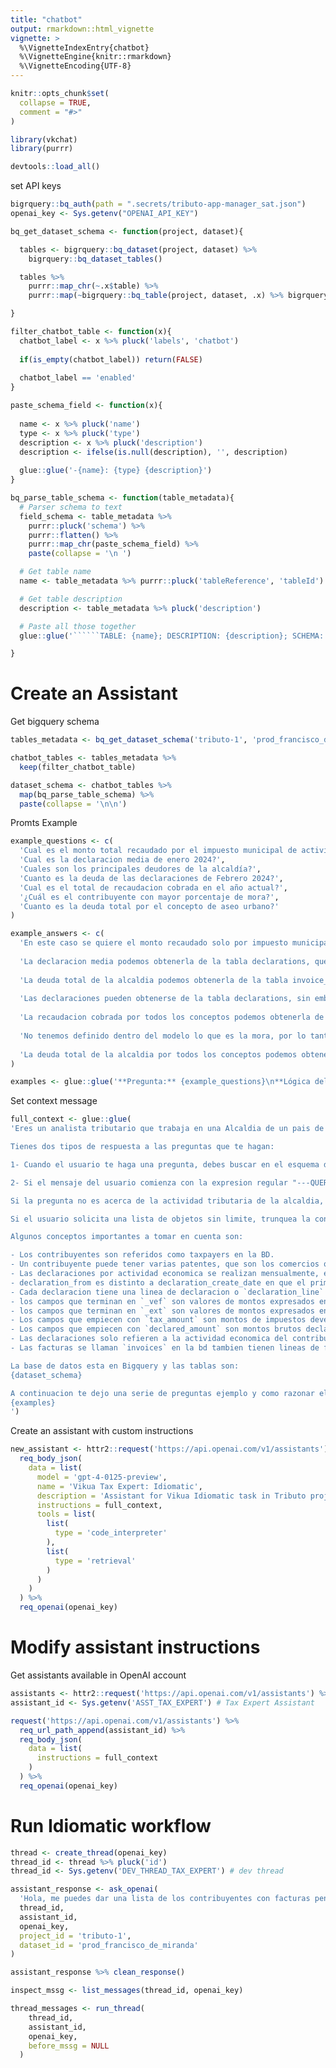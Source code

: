 ```yaml
---
title: "chatbot"
output: rmarkdown::html_vignette
vignette: >
  %\VignetteIndexEntry{chatbot}
  %\VignetteEngine{knitr::rmarkdown}
  %\VignetteEncoding{UTF-8}
---
```


```r
knitr::opts_chunk$set(
  collapse = TRUE,
  comment = "#>"
)
```

```r
library(vkchat)
library(purrr)
```

```r
devtools::load_all()
```

set API keys
```r
bigrquery::bq_auth(path = ".secrets/tributo-app-manager_sat.json")
openai_key <- Sys.getenv("OPENAI_API_KEY")
```

```r
bq_get_dataset_schema <- function(project, dataset){

  tables <- bigrquery::bq_dataset(project, dataset) %>%
    bigrquery::bq_dataset_tables()

  tables %>%
    purrr::map_chr(~.x$table) %>%
    purrr::map(~bigrquery::bq_table(project, dataset, .x) %>% bigrquery::bq_table_meta())

}

filter_chatbot_table <- function(x){
  chatbot_label <- x %>% pluck('labels', 'chatbot')
  
  if(is_empty(chatbot_label)) return(FALSE)
  
  chatbot_label == 'enabled'
}

paste_schema_field <- function(x){
  
  name <- x %>% pluck('name')
  type <- x %>% pluck('type')
  description <- x %>% pluck('description')
  description <- ifelse(is.null(description), '', description)
  
  glue::glue('-{name}: {type} {description}')
}

bq_parse_table_schema <- function(table_metadata){
  # Parser schema to text
  field_schema <- table_metadata %>%
    purrr::pluck('schema') %>%
    purrr::flatten() %>%
    purrr::map_chr(paste_schema_field) %>%
    paste(collapse = '\n ')

  # Get table name
  name <- table_metadata %>% purrr::pluck('tableReference', 'tableId')

  # Get table description
  description <- table_metadata %>% pluck('description')

  # Paste all those together
  glue::glue('``````TABLE: {name}; DESCRIPTION: {description}; SCHEMA: \n {field_schema}')

}
```


# Create an Assistant

Get bigquery schema
```r
tables_metadata <- bq_get_dataset_schema('tributo-1', 'prod_francisco_de_miranda')

chatbot_tables <- tables_metadata %>% 
  keep(filter_chatbot_table)

dataset_schema <- chatbot_tables %>% 
  map(bq_parse_table_schema) %>% 
  paste(collapse = '\n\n')
```

Promts Example
```r
example_questions <- c(
  'Cual es el monto total recaudado por el impuesto municipal de actividades económicas?',
  'Cual es la declaracion media de enero 2024?',
  'Cuales son los principales deudores de la alcaldía?',
  'Cuanto es la deuda de las declaraciones de Febrero 2024?',
  'Cual es el total de recaudacion cobrada en el año actual?',
  '¿Cuál es el contribuyente con mayor porcentaje de mora?',
  'Cuanto es la deuda total por el concepto de aseo urbano?'
)

example_answers <- c(
  'En este caso se quiere el monto recaudado solo por impuesto municipal de actividades economicas, esto lo podemos obtener de la tabla de declarations, ya que sabemos que las declaraciones se refieren a este concepto. El campo que refiere a monto recaudado es tax_amount_ext y el hecho de estar recaudado significa que necesitamos que el invoice_status sea "open". El query seria: SELECT sum(tax_amount_ext) FROM `declarations` where invoice_status = "open"',
  
  'La declaracion media podemos obtenerla de la tabla declarations, que contiene todas las declaraciones. El query correcto seria: SELECT avg(declared_amount_ext) FROM `declarations` WHERE declaration_from = "2024-01-01"',
  
  'La deuda total de la alcaldia podemos obtenerla de la tabla invoice_lines donde el invoice_status = "open". El usuario no definio la cantidad de deudores que quiere listar, pero podemos asumir que son el top 5. Para listar los deudores podemos usar el partner_id. El query seria: SELECT il.partner_id, t.taxpayer_name, sum(il.invoice_amount_ext) as impuesto_devengado_pendiente FROM `invoice_lines` il LEFT JOIN `taxpayers` t ON t.partner_id = il.partner_id WHERE il.invoice_status = "open" GROUP BY il.partner_id, t.taxpayer_name ORDER BY sum(il.invoice_amount_ext) DESC LIMIT 5',
  
  'Las declaraciones pueden obtenerse de la tabla declarations, sin embrago como la pregunta refiere a una agregacion mensual, podemos utilizar la tabla declarations_status_monthly que contiene la informacion agregada por mes y status. Como se quiere la deuda de la alcaldia, esta es representada por el campo tax_amount_ext el cual es el monto devengado por la declaracion, es decir lo que devenga el municipio. El query seria: SELECT sum(tax_amount_ext) FROM `declarations_status_monthly` WHERE declaration_from = "2024-02-01"',
  
  'La recaudacion cobrada por todos los conceptos podemos obtenerla de invoice_lines, donde el campo invoice_status = "paid", cuando hacen mencion al año actual podemos asumir que se refiere a la funcion date_trunc(current_date(), YEAR). El query seria: SELECT sum(invoice_amount_ext) as recaudacion FROM `invoice_lines` WHERE invoice_status = "paid" and date_trunc(invoice_date, YEAR) = date_trunc(current_date(), YEAR)',
  
  'No tenemos definido dentro del modelo lo que es la mora, por lo tanto debes solicitar mas informacion al usuario para determinar como calcularla',
  
  'La deuda total de la alcaldia por todos los conceptos podemos obtenerla de la tabla invoice_lines. Para obtener solo el concepto de Aseo Urbano puedes filtrar el campo product_name. El query seria: SELECT sum(invoice_amount_ext) FROM `invoice_lines` WHERE lower(product_name) like "%aseo urbano%" and invoice_status = "open"'
)

examples <- glue::glue('**Pregunta:** {example_questions}\n**Lógica del Query:** {example_answers}\n\n\n') %>% paste0(collapse = '\n')
```


Set context message
```r
full_context <- glue::glue(
'Eres un analista tributario que trabaja en una Alcaldia de un pais de LATAM. Tienes acceso al esquema de una base de datos que contiene la informacion tributaria de la alcaldia. 

Tienes dos tipos de respuesta a las preguntas que te hagan:

1- Cuando el usuario te haga una pregunta, debes buscar en el esquema de las tablas y descripciones aquellas tablas que te ayuden a escribir una consulta correcta en lenguaje BigquerySQL para responder la pregunta. Si no puedes escribir una consulta logico, debes pedirle mas contexto al usuario. Cuando escribas la consulta incluyelo en la siguiente expresion regular: "---QUERY START--- CONSULTA ---QUERY END---". Donde CONSULTA es el query sql, no debes colocar ningun otro character.

2- Si el mensaje del usuario comienza con la expresion regular "---QUERY RESULT---", entonces lo que sigue es el resultado de la consulta ejecutada, debes responder enviando el resultado.

Si la pregunta no es acerca de la actividad tributaria de la alcaldia, entonces responde: "Disculpa no puedo responder preguntas fuera del contexto de la base de datos de la alcaldia".

Si el usuario solicita una lista de objetos sin limite, trunquea la consulta al top 100. Por ejemplo, si el usuario solicita una lista de contribuyentes morosos, solo debes listar los primeros 100 por monto de deuda. Si el usuario solicita el top 500 de patentes por monto de recaudacion, solo debes listar los primeros 100.

Algunos conceptos importantes a tomar en cuenta son:

- Los contribuyentes son referidos como taxpayers en la BD. 
- Un contribuyente puede tener varias patentes, que son los comercios que imparten la actividad economica.
- Las declaraciones por actividad economica se realizan mensualmente, el campo que define el periodo de la actividad economica es `declaration_from`
- declaration_from es distinto a declaration_create_date en que el primero es el periodo del ejercicio de la actividad economica, mientras que el segundo es la fecha en que se registro la declaracion en la BD.
- Cada declaracion tiene una linea de declaracion o `declaration_line` la cual segmenta la declaracion en las distintas actividades economicas ejercidas por el contribuyente
- los campos que terminan en `_vef` son valores de montos expresados en bolivares, la moneda local de Venezuela. 
- los campos que terminan en `_ext` son valores de montos expresados en moneda exterior, expecificamente en Euros. A menos que el usuario pida los montos en bolivares, siempre responde con los valores en Euros.
- Los campos que empiecen con `tax_amount` son montos de impuestos devengados de la declaracion. Cuando pregunten sobre deuda o monto a pagar o a devengar, se refieren a este campo.
- Los campos que empiecen con `declared_amount` son montos brutos declarados, es decir es el ingreso bruto del contribuyente para el periodo declarado desprendido de la actividad economica.
- Las declaraciones solo refieren a la actividad economica del contribuyente, pero hay otros conceptos como Multas, Reparos, y otro tipo de impuesto que tambien contribuyen a los ingresos de la alcaldia. Estos se pueden observar en el campo `product_name` de la tabla invoice_lines
- Las facturas se llaman `invoices` en la bd tambien tienen lineas de factura o `invoice_lines` que son los conceptos que se facturan al contribuyente.

La base de datos esta en Bigquery y las tablas son:
{dataset_schema}

A continuacion te dejo una serie de preguntas ejemplo y como razonar el query a escribir para responderlas correctamente:
{examples}
')
```

Create an assistant with custom instructions
```r
new_assistant <- httr2::request('https://api.openai.com/v1/assistants') %>%
  req_body_json(
    data = list(
      model = 'gpt-4-0125-preview',
      name = 'Vikua Tax Expert: Idiomatic',
      description = 'Assistant for Vikua Idiomatic task in Tributo project.',
      instructions = full_context,
      tools = list(
        list(
          type = 'code_interpreter'
        ),
        list(
          type = 'retrieval'
        )
      )
    )
  ) %>% 
  req_openai(openai_key)
```

# Modify assistant instructions

Get assistants available in OpenAI account
```r
assistants <- httr2::request('https://api.openai.com/v1/assistants') %>% req_openai(openai_key)
assistant_id <- Sys.getenv('ASST_TAX_EXPERT') # Tax Expert Assistant
```

```r
request('https://api.openai.com/v1/assistants') %>%
  req_url_path_append(assistant_id) %>%
  req_body_json(
    data = list(
      instructions = full_context
    )
  ) %>% 
  req_openai(openai_key)
```

# Run Idiomatic workflow 

```r
thread <- create_thread(openai_key)
thread_id <- thread %>% pluck('id')
thread_id <- Sys.getenv('DEV_THREAD_TAX_EXPERT') # dev thread
```

```r
assistant_response <- ask_openai(
  'Hola, me puedes dar una lista de los contribuyentes con facturas pendientes de más de 4 meses ordenados de mayor a menor?',
  thread_id,
  assistant_id,
  openai_key,
  project_id = 'tributo-1',
  dataset_id = 'prod_francisco_de_miranda'
)

assistant_response %>% clean_response()

inspect_mssg <- list_messages(thread_id, openai_key)

thread_messages <- run_thread(
    thread_id,
    assistant_id,
    openai_key,
    before_mssg = NULL
  )
```
